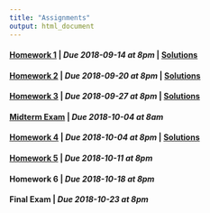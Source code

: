 ```yaml
---
title: "Assignments"
output: html_document
---
```


#### [Homework 1](hw1.html) | *Due 2018-09-14 at 8pm* | [Solutions](hw1_solutions.html)
#### [Homework 2](hw2.html) | *Due 2018-09-20 at 8pm* | [Solutions](hw2_solutions.html)
#### [Homework 3](hw3.html) | *Due 2018-09-27 at 8pm* | [Solutions](hw3_solutions.html)
#### [Midterm Exam](exam1.html) | *Due 2018-10-04 at 8am*
#### [Homework 4](hw4.html) | *Due 2018-10-04 at 8pm* | [Solutions](hw4_solutions.html)
#### [Homework 5](hw5.html) | *Due 2018-10-11 at 8pm*
#### Homework 6 | *Due 2018-10-18 at 8pm*
#### Final Exam | *Due 2018-10-23 at 8pm*